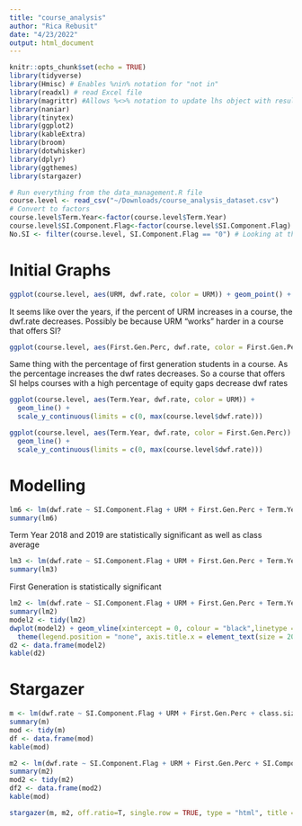 ```yaml
---
title: "course_analysis"
author: "Rica Rebusit"
date: "4/23/2022"
output: html_document
---
```


```r
knitr::opts_chunk$set(echo = TRUE)
library(tidyverse)
library(Hmisc) # Enables %nin% notation for "not in"
library(readxl) # read Excel file
library(magrittr) #Allows %<>% notation to update lhs object with resulting value
library(naniar)
library(tinytex)
library(ggplot2)
library(kableExtra)
library(broom)
library(dotwhisker)
library(dplyr)
library(ggthemes)
library(stargazer)

# Run everything from the data_management.R file
course.level <- read_csv("~/Downloads/course_analysis_dataset.csv")
# Convert to factors
course.level$Term.Year<-factor(course.level$Term.Year)
course.level$SI.Component.Flag<-factor(course.level$SI.Component.Flag)
No.SI <- filter(course.level, SI.Component.Flag == "0") # Looking at the courses less than 10 SI visits
```

# Initial Graphs

```r
ggplot(course.level, aes(URM, dwf.rate, color = URM)) + geom_point() + facet_wrap(. ~Term.Year) + xlab("Percent URM") + ylab("DWF Rate") + geom_point(data=No.SI, aes(x=URM, y=dwf.rate), color = 'red') + theme(legend.position="none") + geom_smooth(se=F) 
```
It seems like over the years, if the percent of URM increases in a course, the dwf.rate decreases. Possibly be because URM "works" harder in a course that offers SI?

```r
ggplot(course.level, aes(First.Gen.Perc, dwf.rate, color = First.Gen.Perc)) + geom_point() + facet_wrap(. ~Term.Year) + xlab("Percent First Gen") + ylab("DWF Rate")+ geom_point(data=No.SI, aes(x=URM, y=dwf.rate), color = 'red') + theme(legend.position="none") + geom_smooth(se=F)
```
Same thing with the percentage of first generation students in a course. As the percentage increases the dwf rates decreases. So a course that offers SI helps courses with a high percentage of equity gaps decrease dwf rates


```r
ggplot(course.level, aes(Term.Year, dwf.rate, color = URM)) + 
  geom_line() +
  scale_y_continuous(limits = c(0, max(course.level$dwf.rate)))
```

```r
ggplot(course.level, aes(Term.Year, dwf.rate, color = First.Gen.Perc)) + 
  geom_line() +
  scale_y_continuous(limits = c(0, max(course.level$dwf.rate)))
```

# Modelling
```r
lm6 <- lm(dwf.rate ~ SI.Component.Flag + URM + First.Gen.Perc + Term.Year + HS.GPA.Ave + class.average, data = course.level)
summary(lm6)
```

Term Year 2018 and 2019 are statistically significant as well as class average

```r
lm3 <- lm(dwf.rate ~ SI.Component.Flag + URM + First.Gen.Perc + Term.Year + HS.GPA.Ave + URM*SI.Component.Flag + First.Gen.Perc*SI.Component.Flag, data=course.level, na.action = na.omit)
summary(lm3)
```

First Generation is statistically significant

```r
lm2 <- lm(dwf.rate ~ SI.Component.Flag + URM + First.Gen.Perc + Term.Year, data = course.level)
summary(lm2)
model2 <- tidy(lm2)
dwplot(model2) + geom_vline(xintercept = 0, colour = "black",linetype = 2) + ggtitle("Model Results DWF Rate and Equity Gaps") + xlab("Confidence Interval") + theme_few() +
  theme(legend.position = "none", axis.title.x = element_text(size = 20), title = element_text(size = 32))
d2 <- data.frame(model2)
kable(d2)
```

# Stargazer

```r
m <- lm(dwf.rate ~ SI.Component.Flag + URM + First.Gen.Perc + class.size + class.average, data = course.level)
summary(m)
mod <- tidy(m)
df <- data.frame(mod)
kable(mod)
```

```r
m2 <- lm(dwf.rate ~ SI.Component.Flag + URM + First.Gen.Perc + SI.Component.Flag*URM + SI.Component.Flag*First.Gen.Perc + class.size + class.average, data = course.level)
summary(m2)
mod2 <- tidy(m2)
df2 <- data.frame(mod2)
kable(mod)
```

```r
stargazer(m, m2, off.ratio=T, single.row = TRUE, type = "html", title = "Results Multilinear Regression")
```

